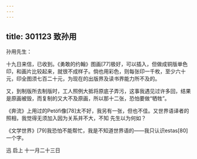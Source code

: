 ```yaml
---
---
---
```

title: 301123 致孙用
---




孙用先生：

十九日来信，已收到。《勇敢的约翰》图画[77]极好，可以插入，但做成铜版单色印，和画片比较起来，就很不成样子。倘也用彩色，则每张印一千枚，至少六十元，印全图须七百二十元，为现在的出版界及读书界能力所不及的。

又，到制版所去制版时，工人照例大抵将原底子弄污，这事我遇见过许多回，结果是原画被毁，而复制的又大不及原画，所以那十二张，恐怕要做“牺牲”。

《奔流》上用过的Petöfi像[78]太不好，我另有一张，但也不佳。又世界语译者的照相，我觉得无须加入因为关系并不大，不知 先生以为何如？

《文学世界》[79]我恐怕不能帮忙，我是不知道世界语的——我只认识estas[80]一个字。

迅 启上 十一月二十三日